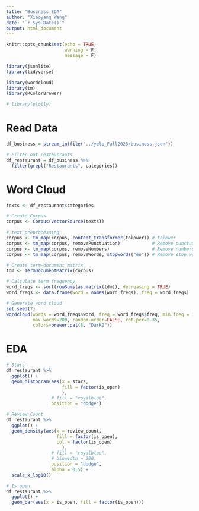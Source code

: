```yaml
---
title: "Business_EDA"
author: "Xiaoyang Wang"
date: "`r Sys.Date()`"
output: html_document
---
```


```r
knitr::opts_chunk$set(echo = TRUE,
                      warning = F,
                      message = F)
```

```r
library(jsonlite)
library(tidyverse)

library(wordcloud)
library(tm)
library(RColorBrewer)

# library(plotly)
```

# Read Data
```r
df_business = stream_in(file("../yelp_Fall2023/business.json"))

# Filter out restaurrants
df_restaurant = df_business %>% 
  filter(grepl("Restaurants", categories))
```

# Word Cloud
```r
texts <- df_restaurant$categories

# Create Corpus
corpus <- Corpus(VectorSource(texts))

# text preprocessing
corpus <- tm_map(corpus, content_transformer(tolower)) # tolower
corpus <- tm_map(corpus, removePunctuation)            # Remove punctuation
corpus <- tm_map(corpus, removeNumbers)                # Remove numbers
corpus <- tm_map(corpus, removeWords, stopwords("en")) # Remove stop words

# Create term-document matrix
tdm <- TermDocumentMatrix(corpus)

# Calculate term frequency
word_freqs <- sort(rowSums(as.matrix(tdm)), decreasing = TRUE)
word_freqs <- data.frame(word = names(word_freqs), freq = word_freqs)

# Generate word cloud
set.seed(7)
wordcloud(words = word_freqs$word, freq = word_freqs$freq, min.freq = 1,
          max.words=200, random.order=FALSE, rot.per=0.35, 
          colors=brewer.pal(8, "Dark2"))
```

# EDA
```r
# Stars
df_restaurant %>% 
  ggplot() + 
  geom_histogram(aes(x = stars, 
                     fill = factor(is_open)
                     ),
                 # fill = "royalblue",
                 position = "dodge")

# Review Count
df_restaurant %>% 
  ggplot() + 
  geom_density(aes(x = review_count,
                   fill = factor(is_open),
                   col = factor(is_open)
                     ),
                 # fill = "royalblue",
                 # binwidth = 200,
                 position = "dodge",
                 alpha = 0.5) + 
  scale_x_log10()

# Is open
df_restaurant %>% 
  ggplot() + 
  geom_bar(aes(x = is_open, fill = factor(is_open)))
```

